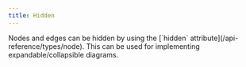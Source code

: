 ```yaml
---
title: Hidden
---
```



<ExampleLayout>
Nodes and edges can be hidden by using the [`hidden` attribute](/api-reference/types/node). This can be used for implementing expandable/collapsible diagrams.

<ExampleViewer codePath="example-flows/Hidden" />
</ExampleLayout>

